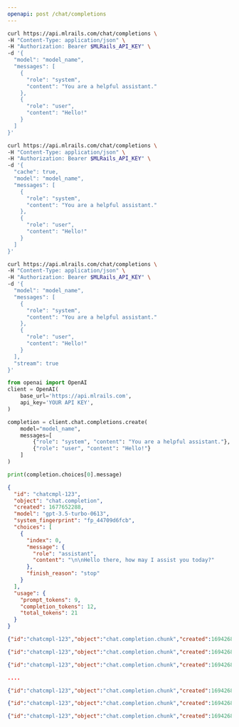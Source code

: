 ```yaml
---
openapi: post /chat/completions
---
```



<RequestExample>

```bash Default
curl https://api.mlrails.com/chat/completions \
-H "Content-Type: application/json" \
-H "Authorization: Bearer $MLRails_API_KEY" \
-d '{
  "model": "model_name",
  "messages": [
    {
      "role": "system",
      "content": "You are a helpful assistant."
    },
    {
      "role": "user",
      "content": "Hello!"
    }
  ]
}'
```


```bash With Cache
curl https://api.mlrails.com/chat/completions \
-H "Content-Type: application/json" \
-H "Authorization: Bearer $MLRails_API_KEY" \
-d '{
  "cache": true,
  "model": "model_name",
  "messages": [
    {
      "role": "system",
      "content": "You are a helpful assistant."
    },
    {
      "role": "user",
      "content": "Hello!"
    }
  ]
}'
```

```bash Stream
curl https://api.mlrails.com/chat/completions \
-H "Content-Type: application/json" \
-H "Authorization: Bearer $MLRails_API_KEY" \
-d '{
  "model": "model_name",
  "messages": [
    {
      "role": "system",
      "content": "You are a helpful assistant."
    },
    {
      "role": "user",
      "content": "Hello!"
    }
  ],
  "stream": true
}'
```

```python Python
from openai import OpenAI
client = OpenAI(
    base_url='https://api.mlrails.com',
	api_key='YOUR API KEY',
)

completion = client.chat.completions.create(
    model="model_name",
    messages=[
        {"role": "system", "content": "You are a helpful assistant."},
        {"role": "user", "content": "Hello!"}
    ]
)

print(completion.choices[0].message)

```


</RequestExample>



<ResponseExample>

```json Default
{
  "id": "chatcmpl-123",
  "object": "chat.completion",
  "created": 1677652288,
  "model": "gpt-3.5-turbo-0613",
  "system_fingerprint": "fp_44709d6fcb",
  "choices": [
    {
      "index": 0,
      "message": {
        "role": "assistant",
        "content": "\n\nHello there, how may I assist you today?"
      },
      "finish_reason": "stop"
    }
  ],
  "usage": {
    "prompt_tokens": 9,
    "completion_tokens": 12,
    "total_tokens": 21
  }
}
```
```json Stream
{"id":"chatcmpl-123","object":"chat.completion.chunk","created":1694268190,"model":"gpt-3.5-turbo-0613", "system_fingerprint": "fp_44709d6fcb", "choices":[{"index":0,"delta":{"role":"assistant","content":""}"finish_reason":null}]}

{"id":"chatcmpl-123","object":"chat.completion.chunk","created":1694268190,"model":"gpt-3.5-turbo-0613", "system_fingerprint": "fp_44709d6fcb", "choices":[{"index":0,"delta":{"content":"Hello"},"finish_reason":null}]}

{"id":"chatcmpl-123","object":"chat.completion.chunk","created":1694268190,"model":"gpt-3.5-turbo-0613", "system_fingerprint": "fp_44709d6fcb", "choices":[{"index":0,"delta":{"content":"!"},"finish_reason":null}]}

....

{"id":"chatcmpl-123","object":"chat.completion.chunk","created":1694268190,"model":"gpt-3.5-turbo-0613", "system_fingerprint": "fp_44709d6fcb", "choices":[{"index":0,"delta":{"content":" today"},"finish_reason":null}]}

{"id":"chatcmpl-123","object":"chat.completion.chunk","created":1694268190,"model":"gpt-3.5-turbo-0613", "system_fingerprint": "fp_44709d6fcb", "choices":[{"index":0,"delta":{"content":"?"},"finish_reason":null}]}

{"id":"chatcmpl-123","object":"chat.completion.chunk","created":1694268190,"model":"gpt-3.5-turbo-0613", "system_fingerprint": "fp_44709d6fcb", "choices":[{"index":0,"delta":{},"finish_reason":"stop"}]}
```
</ResponseExample>